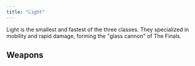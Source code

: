 ```yaml
---
title: "Light"
---
```


Light is the smallest and fastest of the three classes. They specialized
in mobility and rapid damage, forming the "glass cannon" of The Finals.

## Weapons


<WeaponTable />
